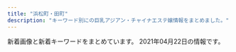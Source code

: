 ```yaml
---
title: "浜松町・田町"
description: "キーワード別にの巨乳アジアン・チャイナエステ嬢情報をまとめました。"
---
```


新着画像と新着キーワードをまとめています。
2021年04月22日の情報です。

<DmmAffiliateIns />
<KeywordTable
  shops={
    [
    {
        "img_links": [
            "https://static.wixstatic.com/media/096f64_9dd53b8d3bbc46b7a5d8f8f9f83f67c0~mv2.jpg",
            "https://static.wixstatic.com/media/ff29a7_47d81575374144dda595a587847070b9~mv2.jpg",
            "https://static.wixstatic.com/media/096f64_f44509cd762744dc939f70f318a6882b~mv2.jpg",
            "https://static.wixstatic.com/media/ff29a7_5a71cab9e560455a86a69dee65e387e6~mv2.jpg",
            "https://static.wixstatic.com/media/096f64_74d971185d704fdc84b70e0c1b3fad87~mv2.png",
            "https://static.wixstatic.com/media/096f64_52d4813cc07e460bb6afbcc198483fb5~mv2.jpg",
            "https://static.wixstatic.com/media/ff29a7_996c77cb89cc4012a35bb0813c645fdf~mv2.jpg",
            "https://static.wixstatic.com/media/096f64_10d0713f8b274a5b8f6b2944f7fee791~mv2.jpg",
            "https://static.wixstatic.com/media/ff29a7_d9f852b350a141b1ae8d7d80ce91ecfa~mv2.jpg",
            "https://static.wixstatic.com/media/096f64_86555ca80ef14b6ebdbbf7aa72a380fc~mv2.jpg",
            "https://static.wixstatic.com/media/ff29a7_d6b424065e3946fc8a31bd093d286366~mv2.jpg"
        ],
        "station": "JR\u65b0\u6a4b\u99c5\u65e5\u6bd4\u8c37\u53e3",
        "name": "\u30df\u30fc\u30c7\u30a3\u30fc",
        "keywords": {},
        "url": "https://www.meedeemassage.com/"
    },
    {
        "img_links": [
            "http://es-leon.link/images/nav_link01_no.png",
            "http://es-leon.link/images/guide2.png",
            "http://es-leon.link/photos/sites/45/2021/03/2021033111033425.jpg",
            "http://es-leon.link/photos/sites/45/2021/04/2021041118451354.jpg",
            "http://es-leon.link/photos/sites/45/2021/03/2021030720294881.jpg",
            "http://es-leon.link/photos/sites/45/2020/10/2020101318402898.jpg",
            "http://es-leon.link/photos/sites/45/2021/04/2021042201032171.jpg",
            "http://es-leon.link/photos/sites/45/2021/02/202102281317503.jpg",
            "http://es-leon.link/photos/sites/45/2020/10/2020100103034891.jpg",
            "http://es-leon.link/photos/sites/45/2020/10/2020101205422328.jpg",
            "http://es-leon.link/photos/sites/45/2021/02/2021022503564613.jpg",
            "http://es-leon.link/photos/sites/45/2020/10/2020101318404076.jpg",
            "http://es-leon.link/photos/sites/45/2021/02/2021022503591368.jpg",
            "http://es-leon.link/images/header.png",
            "http://es-leon.link/images/slider00.jpg",
            "http://es-leon.link/photos/sites/45/2020/11/2020110919573849.jpg",
            "http://es-leon.link/images/slider02.jpg",
            "http://es-leon.link/photos/sites/45/2020/10/2020101318405051.jpg",
            "http://es-leon.link/photos/sites/45/2020/10/2020101318294854.jpg",
            "http://es-leon.link/photos/sites/45/2020/10/2020100103205050.jpg",
            "http://es-leon.link/photos/sites/45/2021/03/2021032103123531.jpg",
            "http://es-leon.link/photos/sites/45/2020/10/2020101205424345.jpg",
            "http://es-leon.link/photos/sites/45/2021/02/2021022813203297.jpg",
            "http://es-leon.link/photos/sites/45/2021/03/2021033111032173.jpg",
            "http://es-leon.link/photos/sites/45/2021/02/2021022813195234.jpg",
            "http://es-leon.link/photos/sites/45/2021/02/2021022503593169.jpg",
            "http://es-leon.link/images/profile.png",
            "http://es-leon.link/photos/sites/45/2021/02/2021021420101999.jpg",
            "http://es-leon.link/images/slider01.jpg",
            "http://es-leon.link/photos/sites/45/2021/02/2021022815431041.jpg",
            "http://es-leon.link/images/nav_link05_no.png",
            "http://es-leon.link/photos/sites/45/2020/10/2020100103240520.jpg",
            "http://es-leon.link/images/card.png",
            "http://es-leon.link/photos/sites/45/2021/02/2021022813153641.jpg",
            "http://es-leon.link/images/nav_link03_no.png",
            "http://es-leon.link/photos/sites/45/2021/03/202103310417001.jpg",
            "http://es-leon.link/images/guide4.jpg",
            "http://es-leon.link/photos/sites/45/2021/02/2021021014235421.jpg",
            "http://es-leon.link/photos/sites/45/2021/02/2021020501110069.jpg",
            "http://es-leon.link/photos/sites/45/2021/02/202102281658118.jpg",
            "http://es-leon.link/photos/sites/45/2020/11/2020110919590942.jpg",
            "http://es-leon.link/images/guide1.png",
            "http://es-leon.link/photos/sites/45/2021/02/2021020501134964.jpg",
            "http://es-leon.link/photos/sites/45/2021/02/2021022813144840.jpg",
            "http://es-leon.link/images/nav_link04_no.png",
            "http://es-leon.link/images/guide7.jpg",
            "http://es-leon.link/photos/sites/45/2020/10/2020101404192576.jpg",
            "http://es-leon.link/photos/sites/45/2021/02/2021020501101626.jpg",
            "http://es-leon.link/photos/sites/45/2020/10/2020100103205186.jpg",
            "http://es-leon.link/photos/sites/45/2020/11/2020110919595348.jpg",
            "http://es-leon.link/photos/sites/45/2021/02/2021022815420713.jpg",
            "http://es-leon.link/images/slider03.jpg",
            "http://es-leon.link/photos/sites/45/2020/10/202010010328436.jpg",
            "http://es-leon.link/photos/sites/45/2021/03/2021033111023925.jpg",
            "http://es-leon.link/photos/sites/45/2021/03/2021031222420647.jpg",
            "http://es-leon.link/photos/sites/45/2021/03/2021030218015216.jpg",
            "http://es-leon.link/photos/sites/45/2020/10/2020102507501385.jpg",
            "http://es-leon.link/photos/sites/45/2020/11/2020110919593136.jpg",
            "http://es-leon.link/photos/sites/45/2021/02/2021021420105484.jpg",
            "http://es-leon.link/photos/sites/45/2021/02/2021022702210178.jpg",
            "http://es-leon.link/images/slider04.jpg",
            "http://es-leon.link/photos/sites/45/2021/03/2021030218011053.jpg",
            "http://es-leon.link/images/guide1.jpg",
            "http://es-leon.link/images/nav_link06_no.png",
            "http://es-leon.link/photos/sites/45/2020/10/2020101318300043.jpg",
            "http://es-leon.link/photos/sites/45/2021/03/2021033111035026.jpg",
            "http://es-leon.link/photos/sites/45/2020/10/2020100103205130.jpg",
            "http://es-leon.link/images/lineline.png",
            "http://es-leon.link/photos/sites/45/2021/03/202103021706276.jpg",
            "http://es-leon.link/images/nav_link02_no.png",
            "http://es-leon.link/photos/sites/45/2021/02/2021021221211099.jpg",
            "http://es-leon.link/images/guide8.jpg",
            "http://es-leon.link/photos/sites/45/2021/04/2021041118453432.jpg",
            "http://es-leon.link/images/pagetop.jpg",
            "http://es-leon.link/images/img_info.jpg",
            "http://es-leon.link/photos/sites/45/2021/02/2021020501094315.jpg",
            "http://es-leon.link/images/guide2.jpg",
            "http://es-leon.link/photos/sites/45/2020/10/2020101205420372.jpg",
            "http://es-leon.link/images/guide6.jpg",
            "http://es-leon.link/photos/sites/45/2021/02/2021020501152788.jpg",
            "http://es-leon.link/photos/sites/45/2020/11/2020110919583922.jpg",
            "http://es-leon.link/photos/sites/45/2020/10/2020100103240526.jpg",
            "http://es-leon.link/photos/sites/45/2021/03/2021030217055949.jpg",
            "http://es-leon.link/photos/sites/45/2020/10/2020102507503499.jpg",
            "http://es-leon.link/photos/sites/45/2021/02/2021022813193791.jpg",
            "http://es-leon.link/photos/sites/45/2020/10/2020102507495672.jpg",
            "http://es-leon.link/images/guide5.jpg",
            "http://es-leon.link/photos/sites/45/2021/03/2021030218013059.jpg",
            "http://es-leon.link/photos/sites/45/2021/02/2021021420094924.jpg",
            "http://es-leon.link/photos/sites/45/2021/04/2021041118464285.jpg",
            "http://es-leon.link/images/guide3.jpg",
            "http://es-leon.link/photos/sites/45/2020/10/2020100103284496.jpg",
            "http://es-leon.link/photos/sites/45/2021/03/2021031222423325.jpg",
            "http://es-leon.link/photos/sites/45/2020/10/2020102507510838.jpg",
            "http://es-leon.link/images/qr.png",
            "http://es-leon.link/photos/sites/45/2020/10/2020102507504664.jpg",
            "http://es-leon.link/images/nav_link07_no.png"
        ],
        "url": "http://es-leon.link/",
        "station": "JR\u65b0\u6a4b\u99c5\u70cf\u68ee\u53e3",
        "name": "LEON",
        "keywords": {
            "85": 10,
            "\u80f8": 1,
            "84": 7,
            "90": 9,
            "88": 4,
            "86": 12
        }
    },
    {
        "url": "https://hamamatsucho-esthe.work/",
        "keywords": {
            "D": 7,
            "F": 7,
            "E": 7,
            "C": 14
        },
        "name": "Artemis",
        "img_links": [
            "https://hamamatsucho-esthe.work/staff/maki-s1.jpg",
            "https://hamamatsucho-esthe.work/2021/03/26/riri-s1.jpg",
            "https://hamamatsucho-esthe.work/2019/05/25/koko-s1.jpg",
            "https://hamamatsucho-esthe.work/room/1-s.jpg",
            "https://hamamatsucho-esthe.work/images/flower.png",
            "https://hamamatsucho-esthe.work/2018/12/26/sayaka-s1.jpg",
            "https://hamamatsucho-esthe.work/staff/riko-s1.jpg",
            "https://hamamatsucho-esthe.work/staff/yuki-s1.jpg",
            "https://hamamatsucho-esthe.work/room/esthe1.jpg",
            "https://hamamatsucho-esthe.work/button/staff.png",
            "https://hamamatsucho-esthe.work/menu/blog.png",
            "https://hamamatsucho-esthe.work/2020/11/06/momo-s1.jpg",
            "https://hamamatsucho-esthe.work/menu/gallery.png",
            "https://hamamatsucho-esthe.work/icon/line.png",
            "https://hamamatsucho-esthe.work/menu/info.png",
            "https://hamamatsucho-esthe.work/staff/nana-s1.jpg",
            "https://hamamatsucho-esthe.work/icon/google_plus.png",
            "https://hamamatsucho-esthe.work/icon/facebook.png",
            "https://hamamatsucho-esthe.work/staff/sora-s1.jpg",
            "https://hamamatsucho-esthe.work/button/home.png",
            "https://hamamatsucho-esthe.work/icon/twitter.png",
            "https://hamamatsucho-esthe.work/room/3-l.jpg",
            "https://hamamatsucho-esthe.work/staff/maki-l1.jpg",
            "https://hamamatsucho-esthe.work/room/4-s.jpg",
            "https://hamamatsucho-esthe.work/images/qrcode.png",
            "https://hamamatsucho-esthe.work/staff/sora-l1.jpg",
            "https://hamamatsucho-esthe.work/staff/yuki-l1.jpg",
            "https://hamamatsucho-esthe.work/staff/nana-l1.jpg",
            "https://hamamatsucho-esthe.work/images/footer-r.png",
            "https://hamamatsucho-esthe.work/room/4-l.jpg",
            "https://hamamatsucho-esthe.work/room/2-s.jpg",
            "https://hamamatsucho-esthe.work/room/3-s.jpg",
            "https://hamamatsucho-esthe.work/menu/home.png",
            "https://hamamatsucho-esthe.work/staff/riri-l1.jpg",
            "https://hamamatsucho-esthe.work/staff/riri-s1.jpg",
            "https://hamamatsucho-esthe.work/2018/11/09/kana-s1.jpg",
            "https://hamamatsucho-esthe.work/menu/friend.png",
            "https://hamamatsucho-esthe.work/2021/04/22/nana-s1.jpg",
            "https://hamamatsucho-esthe.work/button/blog.png",
            "https://hamamatsucho-esthe.work/images/clear.png",
            "https://hamamatsucho-esthe.work/room/esthe2.jpg",
            "https://hamamatsucho-esthe.work/room/2-l.jpg",
            "https://hamamatsucho-esthe.work/2019/05/25/riko-s1.jpg",
            "https://hamamatsucho-esthe.work/images/footer-l.png",
            "https://hamamatsucho-esthe.work/2019/01/14/emi-s1.jpg",
            "https://hamamatsucho-esthe.work/room/1-l.jpg",
            "https://hamamatsucho-esthe.work/2020/07/30/maki-s1.jpg",
            "https://hamamatsucho-esthe.work/2019/11/05/nanami-s1.jpg",
            "https://hamamatsucho-esthe.work/room/esthe3.jpg",
            "https://hamamatsucho-esthe.work/kana01.png",
            "https://hamamatsucho-esthe.work/2020/01/05/yuki-s1.jpg",
            "https://hamamatsucho-esthe.work/images/main-sp.jpg",
            "https://hamamatsucho-esthe.work/2019/06/14/riri-s1.jpg",
            "https://hamamatsucho-esthe.work/images/main1.jpg"
        ],
        "station": "JR\u6d5c\u677e\u753a\u99c5\u5317\u53e3"
    },
    {
        "keywords": {},
        "url": "http://yukizhouse00.web.fc2.com/",
        "station": "JR\u6d5c\u677e\u753a\u99c5\u5357\u53e3",
        "img_links": [
            "http://yukizhouse00.web.fc2.com/images/portfolio/work-4.jpg",
            "http://yukizhouse00.web.fc2.com/images/slider/slid2.jpg",
            "http://yukizhouse00.web.fc2.com/images/portfolio/work-2.jpg",
            "http://yukizhouse00.web.fc2.com/images/portfolio/work-3.jpg",
            "http://yukizhouse00.web.fc2.com/images/slider/slid1.jpg",
            "http://yukizhouse00.web.fc2.com/images/portfolio/work-1.jpg",
            "http://yukizhouse00.web.fc2.com/images/portfolio/work-6.jpg",
            "http://yukizhouse00.web.fc2.com/images/portfolio/work-5.jpg"
        ],
        "name": "Yuki\u2019s House"
    },
    {
        "station": "JR\u6d5c\u677e\u753a\u99c5\u5357\u53e3",
        "name": "Pandora*\u30d1\u30f3\u30c9\u30e9",
        "keywords": {},
        "url": "http://www.es-tokyo.link",
        "img_links": [
            "http://www.es-tokyo.link/img/erin2.jpg",
            "http://www.es-tokyo.link/img/emili1.jpg",
            "http://www.es-tokyo.link/images/32.jpg",
            "http://www.es-tokyo.link/images/27.jpg",
            "http://www.es-tokyo.link/images/b1.jpg",
            "http://www.es-tokyo.link/images/newface.jpg",
            "http://www.es-tokyo.link/images/news.jpg",
            "http://www.es-tokyo.link/images/22.jpg",
            "http://www.es-tokyo.link/images/b2.jpg",
            "http://www.es-tokyo.link/images/19.jpg",
            "http://www.es-tokyo.link/images/mobile.jpg",
            "http://www.es-tokyo.link/images/b3.jpg",
            "http://www.es-tokyo.link/images/23.jpg",
            "http://www.es-tokyo.link/img/minami1.jpg",
            "http://www.es-tokyo.link/images/sys1.jpg",
            "http://www.es-tokyo.link/img/mayu1.jpg",
            "http://www.es-tokyo.link/images/28.jpg",
            "http://www.es-tokyo.link/img/momoko1.jpg",
            "http://www.es-tokyo.link/img/izumi1.jpg",
            "http://www.es-tokyo.link/images/staff_t.jpg",
            "http://www.es-tokyo.link/images/interior_t.jpg",
            "http://www.es-tokyo.link/images/head.jpg",
            "http://www.es-tokyo.link/img/miwa1.jpg",
            "http://www.es-tokyo.link/img/erin1.jpg",
            "http://www.es-tokyo.link/images/9.jpg",
            "http://www.es-tokyo.link/images/sys2.jpg",
            "http://www.es-tokyo.link/images/s1.png",
            "http://www.es-tokyo.link/img/suzu1.jpg",
            "http://www.es-tokyo.link/images/tel.jpg",
            "http://www.es-tokyo.link/img/ami1.jpg",
            "http://www.es-tokyo.link/img/yui1.jpg",
            "http://www.es-tokyo.link/images/30.jpg",
            "http://www.es-tokyo.link/img/minami2.jpg",
            "http://www.es-tokyo.link/images/3.jpg",
            "http://www.es-tokyo.link/img/rin1.jpg",
            "http://www.es-tokyo.link/images/25.jpg",
            "http://www.es-tokyo.link/images/31.jpg",
            "http://www.es-tokyo.link/images/5.jpg",
            "http://www.es-tokyo.link/images/24.jpg",
            "http://www.es-tokyo.link/images/20.jpg",
            "http://www.es-tokyo.link/images/int1.jpg",
            "http://www.es-tokyo.link/img/kaori1.jpg",
            "http://www.es-tokyo.link/img/naomi1.jpg",
            "http://www.es-tokyo.link/images/int2.jpg",
            "http://www.es-tokyo.link/img/izumi2.jpg",
            "http://www.es-tokyo.link/img/hikari1.jpg"
        ]
    },
    {
        "img_links": [
            "http://www.k-harunoie.info/imge/p-5.jpg",
            "http://www.k-harunoie.info/imge/service3.jpg",
            "http://www.k-harunoie.info/imge/service1.jpg",
            "http://www.k-harunoie.info/imge/p-2.jpg",
            "http://www.k-harunoie.info/imge/p-4.jpg",
            "http://www.k-harunoie.info/imge/service2.jpg",
            "http://www.k-harunoie.info/imge/ta.png",
            "http://www.k-harunoie.info/imge/sys.png",
            "http://www.k-harunoie.info/imge/int2.png",
            "http://www.k-harunoie.info/imge/interior_t.jpg",
            "http://www.k-harunoie.info/imge/botton.jpg",
            "http://www.k-harunoie.info/imge/s1.png",
            "http://www.k-harunoie.info/imge/p-1.jpg",
            "http://www.k-harunoie.info/imge/tel.png",
            "http://www.k-harunoie.info/imge/s0.png",
            "http://www.k-harunoie.info/imge/staff_t.jpg"
        ],
        "keywords": {},
        "name": "\u6625\u306e\u5bb6",
        "station": "JR\u7530\u753a\u99c5\u6771\u53e3",
        "url": "http://www.k-harunoie.info/"
    },
    {
        "img_links": [
            "http://romantic-est.info/img/cg03.jpg",
            "http://romantic-est.info/img/cg07.jpg",
            "http://romantic-est.info/img/cg031.jpg",
            "http://romantic-est.info/img/topimg.jpg",
            "http://romantic-est.info/img/line1.jpg",
            "http://romantic-est.info/img/cg071.jpg",
            "http://romantic-est.info/img/cg091.jpg",
            "http://romantic-est.info/img/cg09.jpg",
            "http://romantic-est.info/img/cg11.jpg",
            "http://romantic-est.info/img/r3.jpg",
            "http://romantic-est.info/img/r2.jpg",
            "https://s-este.jp/img/common/freebanner/200_40.png",
            "http://romantic-est.info/img/r4.jpg",
            "http://romantic-est.info/img/r1.jpg",
            "http://romantic-est.info/link/menlog.jpg",
            "http://romantic-est.info/img/line.jpg",
            "http://romantic-est.info/img/cg061.jpg",
            "https://www.est-tatsujin.jp/theme/esthe_no_tatsujin_front/banner/estbnr_s2_200x40.jpg",
            "http://romantic-est.info/img/cg06.jpg",
            "http://romantic-est.info/img/r5.jpg",
            "http://romantic-est.info/img/topimg1.jpg",
            "http://romantic-est.info/img/cg111.jpg",
            "http://romantic-est.info/img/kan.jpg"
        ],
        "station": "\u5185\u5e78\u753a\u99c5A3",
        "keywords": {},
        "name": "\u30ab\u30b5\u30d6\u30e9\u30f3\u30ab",
        "url": "http://romantic-est.info/"
    },
    {
        "station": "JR\u7530\u753a\u99c5\u897f\u53e3",
        "url": "http://shiawase.mssg.jp/",
        "name": "\u3057\u3042\u308f\u305b\uff5eSHIAWASE\uff5e",
        "img_links": [
            "http://shiawase.mssg.jp/images/gallery/gallery_403.jpg",
            "http://shiawase.mssg.jp/images/gallery/gallery_404.jpg",
            "http://shiawase.mssg.jp/images/top/top_04.jpg",
            "http://shiawase.mssg.jp/images/home/index_qup.jpg",
            "http://shiawase.mssg.jp/images/staff/sta_0z12.jpg",
            "http://shiawase.mssg.jp/images/staff_image/staff_d07b.jpg",
            "http://shiawase.mssg.jp/images/staff_image/staff_d06.jpg",
            "http://shiawase.mssg.jp/images/staff_image/staff_d08b.jpg",
            "http://shiawase.mssg.jp/images/gallery/gallery_401.jpg",
            "http://shiawase.mssg.jp/images/gallery/gallery_402.jpg",
            "http://shiawase.mssg.jp/images/staff_one/staff_one_08.png",
            "http://shiawase.mssg.jp/images/staff/sta_023.jpg",
            "http://shiawase.mssg.jp/images/staff_one/staff_one_05.jpg",
            "http://shiawase.mssg.jp/images/staff_one/staff_one_07.png",
            "http://shiawase.mssg.jp/images/staff_image/staff_d09b.jpg",
            "http://shiawase.mssg.jp/images/top/top_03.jpg",
            "http://shiawase.mssg.jp/images/home/index_page_top.jpg",
            "http://shiawase.mssg.jp/images/staff_one/staff_one_01.jpg",
            "http://shiawase.mssg.jp/images/staff_image/staff_d05a.jpg",
            "http://shiawase.mssg.jp/images/staff/sta_03.jpg",
            "http://shiawase.mssg.jp/images/system/syatem_301.jpg",
            "http://shiawase.mssg.jp/images/staff/sta_0z4.jpg",
            "http://shiawase.mssg.jp/images/staff/sta_01.jpg",
            "http://shiawase.mssg.jp/images/staff_image/staff_d07a.jpg",
            "http://shiawase.mssg.jp/images/staff_image/staff_d02b.jpg",
            "http://shiawase.mssg.jp/images/staff/sta_021.jpg",
            "http://shiawase.mssg.jp/images/system/syatem_303.jpg",
            "http://shiawase.mssg.jp/images/top/top_02.jpg",
            "http://shiawase.mssg.jp/images/staff_image/staff_d04.jpg",
            "http://shiawase.mssg.jp/images/staff_image/staff_d04c.jpg",
            "http://shiawase.mssg.jp/images/gallery/gallery_104.jpg",
            "http://shiawase.mssg.jp/images/staff_one/staff_one_02.jpg",
            "http://shiawase.mssg.jp/images/staff_image/staff_d01a.jpg",
            "http://shiawase.mssg.jp/images/staff_image/staff_d01b.jpg",
            "http://shiawase.mssg.jp/images/staff_image/staff_d04b.jpg",
            "http://shiawase.mssg.jp/images/home/top_qp.jpg",
            "http://shiawase.mssg.jp/images/staff_one/staff_one_03.jpg",
            "http://shiawase.mssg.jp/images/staff/sta_06.jpg",
            "http://shiawase.mssg.jp/images/gallery/gallery_102.jpg",
            "http://shiawase.mssg.jp/images/staff_image/staff_d02.jpg",
            "http://shiawase.mssg.jp/images/gallery/gallery_top.jpg",
            "http://shiawase.mssg.jp/images/staff_one/staff_one_04.jpg",
            "http://shiawase.mssg.jp/images/top/top_06.jpg",
            "http://shiawase.mssg.jp/images/system/syatem_302.jpg",
            "http://shiawase.mssg.jp/images/staff_image/staff_d08a.jpg",
            "http://shiawase.mssg.jp/images/staff_image/staff_d05b.jpg",
            "http://shiawase.mssg.jp/images/staff/sta_0z8.jpg",
            "http://shiawase.mssg.jp/images/home/QR.png",
            "http://shiawase.mssg.jp/images/staff/sta_0z2.jpg",
            "http://shiawase.mssg.jp/images/gallery/gallery_103.jpg",
            "http://shiawase.mssg.jp/images/gallery/gallery_01.jpg",
            "http://shiawase.mssg.jp/images/home/index_tel.jpg",
            "http://shiawase.mssg.jp/images/top/top_01.jpg",
            "http://shiawase.mssg.jp/images/top/top_08.png",
            "http://shiawase.mssg.jp/images/staff/staff_top.jpg",
            "http://shiawase.mssg.jp/images/staff_one/staff_one_top.jpg",
            "http://shiawase.mssg.jp/images/gallery/gallery_101.jpg",
            "http://shiawase.mssg.jp/images/home/index_03.jpg",
            "http://shiawase.mssg.jp/images/staff_image/staff_d03b.jpg",
            "http://shiawase.mssg.jp/images/staff_image/staff_d03a.jpg",
            "http://shiawase.mssg.jp/images/staff/sta_010.jpg",
            "http://shiawase.mssg.jp/images/top/top_05.jpg",
            "http://shiawase.mssg.jp/images/staff/sta_08.jpg",
            "http://shiawase.mssg.jp/images/staff_image/staff_d09a.jpg",
            "http://shiawase.mssg.jp/images/staff/sta_0z9.jpg",
            "http://shiawase.mssg.jp/images/staff/sta_04.jpg",
            "http://shiawase.mssg.jp/images/home/index_04.jpg"
        ],
        "keywords": {}
    },
    {
        "keywords": {
            "86": 6,
            "D": 4,
            "85": 4,
            "C": 4
        },
        "station": "JR\u6d5c\u677e\u753a\u99c5\u5317\u53e3",
        "img_links": [
            "http://es-best.info/staffPhoto/b20191003002337.jpg",
            "http://es-best.info/images/access/03.jpg",
            "http://es-best.info/images/slider1/01.jpg",
            "http://es-best.info/images/access/06.jpg",
            "http://es-best.info/images/access/02.jpg",
            "http://es-best.info/staffPhoto/b20190304234324.jpg",
            "http://es-best.info/staffPhoto/b20190304234528.jpg",
            "http://es-best.info/staffPhoto/s20191003002337.jpg",
            "http://es-best.info/staffPhoto/s20190304234528.jpg",
            "http://es-best.info/uploadfiles/images/campaignEsBestInfo.jpg",
            "http://es-best.info/js/sliderLine/slide_next.png",
            "http://es-best.info/staffPhoto/b20190220185555.jpg",
            "http://es-best.info/staffPhoto/s20190304234324.jpg",
            "http://es-best.info/images/slider1/02.jpg",
            "http://es-best.info/staffPhoto/b20190304234059.jpg",
            "http://es-best.info/images/slider1/04.jpg",
            "http://es-best.info/staffPhoto/s20190220185555.jpg",
            "http://es-best.info/staffPhoto/b20190413161507.jpg",
            "http://es-best.info/js/sliderLine/slide_prev.png",
            "http://es-best.info/images/access/01.jpg",
            "http://es-best.info/images/store/052.jpg",
            "http://es-best.info/images/access/04.jpg",
            "http://es-best.info/staffPhoto/s20190413161507.jpg",
            "http://es-best.info/images/access/05.jpg",
            "http://es-best.info/staffPhoto/s20190304234059.jpg",
            "http://es-best.info/images/returnBtn.png"
        ],
        "url": "http://es-best.info/",
        "name": "\u30d9\u30b9\u30c8"
    },
    {
        "name": "\u7e01",
        "keywords": {
            "C": 15
        },
        "url": "http://tamachi-en.link/",
        "station": "JR\u7530\u753a\u99c5\u6771\u53e3",
        "img_links": [
            "http://tamachi-en.link/images/zi_link.png",
            "http://tamachi-en.link/images/g8.jpg",
            "http://tamachi-en.link/images/new1.jpg",
            "http://tamachi-en.link/images/g5.jpg",
            "http://tamachi-en.link/images/g2.jpg",
            "http://tamachi-en.link/images/g4.jpg",
            "http://tamachi-en.link/images/g0.jpg",
            "http://tamachi-en.link/images/g1.jpg",
            "http://tamachi-en.link/images/g6.jpg",
            "http://tamachi-en.link/images/mobile.png",
            "http://tamachi-en.link/images/g3.jpg",
            "http://tamachi-en.link/images/top.jpg",
            "http://tamachi-en.link/images/zi_staff.png"
        ]
    },
    {
        "keywords": {
            "87": 6,
            "85": 4,
            "88": 10,
            "84": 4,
            "E": 6
        },
        "station": "JR\u7530\u753a\u99c5\u4e09\u7530\u53e3",
        "name": "Tami",
        "img_links": [
            "http://body-heal.net/images/access/03.jpg",
            "http://body-heal.net/images/access/05.jpg",
            "http://body-heal.net/images/show.jpg",
            "http://body-heal.net/staffPhoto/b20190117105438.jpg",
            "http://body-heal.net/staffPhoto/b20190608222039.jpg",
            "http://body-heal.net/staffPhoto/b20190608220420.jpg",
            "http://body-heal.net/images/access/02.jpg",
            "http://body-heal.net/staffPhoto/b20190120201033.jpg",
            "http://body-heal.net/uploadfiles/images/campaignBodyHealNet.jpg",
            "http://body-heal.net/staffPhoto/b20180926231950.jpg",
            "http://body-heal.net/images/store/01.jpg",
            "http://body-heal.net/images/access/01.jpg",
            "http://body-heal.net/images/store/04.jpg",
            "http://body-heal.net/js/sliderLine/slide_prev.png",
            "http://body-heal.net/images/access/04.jpg",
            "http://body-heal.net/staffPhoto/b20180721035111.jpg",
            "http://body-heal.net/js/sliderLine/slide_next.png",
            "http://body-heal.net/images/store/06.jpg",
            "http://body-heal.net/images/store/05.jpg",
            "http://body-heal.net/staffPhoto/b20190218130854.jpg"
        ],
        "url": "http://body-heal.net/"
    },
    {
        "station": "JR\u65b0\u6a4b\u99c5\u65e5\u6bd4\u8c37\u53e3",
        "name": "\u5e78\u305b\u306e\u6642\u9593",
        "url": "http://www.shiawasenojikan.esjp.info/",
        "keywords": {
            "86": 1,
            "88": 1,
            "87": 3,
            "D": 5
        },
        "img_links": [
            "http://www.shiawasenojikan.esjp.info/files/015.jpg",
            "http://www.shiawasenojikan.esjp.info/images/interior_t.jpg",
            "http://www.shiawasenojikan.esjp.info/images/sys3.jpg",
            "http://www.shiawasenojikan.esjp.info/images/tel.jpg",
            "http://www.shiawasenojikan.esjp.info/files/010-02.jpg",
            "http://www.shiawasenojikan.esjp.info/images/mobile.jpg",
            "http://www.shiawasenojikan.esjp.info/files/009-02.jpg",
            "http://www.shiawasenojikan.esjp.info/images/head.jpg",
            "http://www.shiawasenojikan.esjp.info/files/001-02.jpg",
            "http://www.shiawasenojikan.esjp.info/images/link_t.jpg",
            "http://www.shiawasenojikan.esjp.info/files/003-03.jpg",
            "http://www.shiawasenojikan.esjp.info/files/015-02.jpg",
            "http://www.shiawasenojikan.esjp.info/files/009-03.jpg",
            "http://www.shiawasenojikan.esjp.info/files/001-03.jpg",
            "http://www.shiawasenojikan.esjp.info/files/010.jpg",
            "http://www.shiawasenojikan.esjp.info/files/003.jpg",
            "http://www.shiawasenojikan.esjp.info/files/003-02.jpg",
            "http://www.shiawasenojikan.esjp.info/images/news.jpg",
            "http://www.shiawasenojikan.esjp.info/files/015-03.jpg",
            "http://www.shiawasenojikan.esjp.info/files/010-03.jpg",
            "http://www.shiawasenojikan.esjp.info/files/009.jpg",
            "http://www.shiawasenojikan.esjp.info/files/001.jpg",
            "http://www.shiawasenojikan.esjp.info/images/staff_t.jpg",
            "http://www.shiawasenojikan.esjp.info/images/int2.jpg"
        ]
    },
    {
        "station": "JR\u6d5c\u677e\u753a\u99c5\u5357\u53e3",
        "img_links": [
            "https://minazuki-tokyo.com/wp-content/uploads/2021/02/top2.png",
            "https://minazuki-tokyo.com/wp-content/uploads/2021/02/t01.png",
            "https://minazuki-tokyo.com/wp-content/uploads/2021/02/t07.png",
            "https://minazuki-tokyo.com/wp-content/uploads/2021/02/ayu.png",
            "https://minazuki-tokyo.com/wp-content/uploads/2020/11/photo05.png",
            "https://minazuki-tokyo.com/wp-content/uploads/2020/11/photo04.png",
            "https://minazuki-tokyo.com/wp-content/uploads/2021/02/yumi.png",
            "https://minazuki-tokyo.com/wp-content/uploads/2020/11/photo02.png",
            "https://minazuki-tokyo.com/wp-content/uploads/2021/02/t03.png",
            "https://minazuki-tokyo.com/wp-content/uploads/2021/02/t05.png",
            "https://minazuki-tokyo.com/wp-content/uploads/2021/02/koyuri-1.jpg",
            "https://minazuki-tokyo.com/wp-content/uploads/2021/02/top1.png",
            "https://minazuki-tokyo.com/wp-content/uploads/2021/02/sm01.png",
            "https://minazuki-tokyo.com/wp-content/uploads/2021/02/price.png",
            "https://minazuki-tokyo.com/wp-content/uploads/2021/02/haru.png",
            "https://minazuki-tokyo.com/wp-content/uploads/2021/02/yumi.jpg",
            "https://minazuki-tokyo.com/wp-content/uploads/2021/02/yuyu.png",
            "https://minazuki-tokyo.com/wp-content/uploads/2020/11/photo03.png",
            "https://minazuki-tokyo.com/wp-content/uploads/2021/02/ayu.jpg",
            "https://minazuki-tokyo.com/wp-content/uploads/2021/02/sm03.png",
            "https://minazuki-tokyo.com/wp-content/uploads/2021/02/sm04.png",
            "https://minazuki-tokyo.com/wp-content/uploads/2021/02/yuyu2.jpg",
            "https://minazuki-tokyo.com/wp-content/uploads/2021/02/sm02.png",
            "https://minazuki-tokyo.com/wp-content/uploads/2020/11/photo01.png",
            "https://minazuki-tokyo.com/wp-content/uploads/2021/02/t08.png",
            "https://minazuki-tokyo.com/wp-content/uploads/2021/02/koyuri.png",
            "https://minazuki-tokyo.com/wp-content/uploads/2021/03/top10.png",
            "https://minazuki-tokyo.com/wp-content/uploads/2021/02/t06.png",
            "https://minazuki-tokyo.com/wp-content/uploads/2021/02/cam.png",
            "https://minazuki-tokyo.com/wp-content/uploads/2021/02/haru.jpg",
            "https://minazuki-tokyo.com/wp-content/uploads/2021/02/t02.png",
            "https://minazuki-tokyo.com/wp-content/uploads/2021/02/2-09.png",
            "https://minazuki-tokyo.com/wp-content/uploads/2021/02/t04.png"
        ],
        "url": "https://minazuki-tokyo.com/",
        "name": "\u6c34\u7121\u6708\uff5e\u307f\u306a\u3065\u304d\uff5e",
        "keywords": {
            "85": 4,
            "90": 4,
            "86": 4,
            "83": 4,
            "87": 4
        }
    },
    {
        "img_links": [
            "https://hamamatsucho-mensesthe.net/room/room-l4.jpg",
            "https://hamamatsucho-mensesthe.net/room/room-l6.jpg",
            "https://hamamatsucho-mensesthe.net/room/room-l1.jpg",
            "https://hamamatsucho-mensesthe.net/staff/top/mitsuki-s1.jpg",
            "https://hamamatsucho-mensesthe.net/wp/wp-content/uploads/2020/09/rin.jpg",
            "https://hamamatsucho-mensesthe.net/wp/icon/line.png",
            "https://hamamatsucho-mensesthe.net/wp/wp-content/uploads/2020/01/mitsuki.jpg",
            "https://hamamatsucho-mensesthe.net/icon/google_plus.png",
            "https://hamamatsucho-mensesthe.net/wp/wp-content/uploads/2019/07/0677E994-1DBF-4E0E-AB70-7CA5C034B140-150x150.jpeg",
            "https://hamamatsucho-mensesthe.net/staff/top/miyu-s1.jpg",
            "https://hamamatsucho-mensesthe.net/wp/images/clear.png",
            "https://hamamatsucho-mensesthe.net/staff/top/aki-s1.jpg",
            "https://hamamatsucho-mensesthe.net/wp/wp-content/uploads/2019/07/587590BB-96D0-4887-BE26-3B1413FF7283-150x150.jpeg",
            "https://hamamatsucho-mensesthe.net/icon/twitter.png",
            "https://hamamatsucho-mensesthe.net/wp/images/mensesthe.jpg",
            "https://hamamatsucho-mensesthe.net/images/footer-r.png",
            "https://hamamatsucho-mensesthe.net/images/clear.png",
            "https://hamamatsucho-mensesthe.net/wp/wp-content/uploads/2019/05/rin-150x150.jpg",
            "https://hamamatsucho-mensesthe.net/images/flower.png",
            "https://hamamatsucho-mensesthe.net/wp/wp-content/uploads/2020/08/ayaka.jpg",
            "https://hamamatsucho-mensesthe.net/wp/icon/google_plus.png",
            "https://hamamatsucho-mensesthe.net/wp/images/top2.jpg",
            "https://hamamatsucho-mensesthe.net/room/room-l3.jpg",
            "https://hamamatsucho-mensesthe.net/wp/images/top3.jpg",
            "https://hamamatsucho-mensesthe.net/link/mens-esthe.png",
            "https://hamamatsucho-mensesthe.net/wp/wp-content/uploads/2020/01/emi-l1.jpg",
            "https://hamamatsucho-mensesthe.net/images/footer-l.png",
            "https://hamamatsucho-mensesthe.net/wp/wp-content/uploads/2019/10/eri-150x150.jpg",
            "https://hamamatsucho-mensesthe.net/staff/top/ayaka-s1.jpg",
            "https://hamamatsucho-mensesthe.net/icon/facebook.png",
            "https://hamamatsucho-mensesthe.net/wp/icon/twitter.png",
            "https://hamamatsucho-mensesthe.net/wp/wp-content/uploads/2020/10/aki-150x150.jpg",
            "https://hamamatsucho-mensesthe.net/wp/wp-content/uploads/2020/11/urara.jpg",
            "https://hamamatsucho-mensesthe.net/wp/wp-content/uploads/2020/01/nao.jpg",
            "https://hamamatsucho-mensesthe.net/wp/images/top1.jpg",
            "https://hamamatsucho-mensesthe.net/icon/line.png",
            "https://hamamatsucho-mensesthe.net/wp/wp-content/uploads/2020/02/1714CAA8-3D57-4009-AB72-F5A8E6B60310.jpeg",
            "https://hamamatsucho-mensesthe.net/wp/wp-content/uploads/2020/02/stand-by.jpg",
            "https://hamamatsucho-mensesthe.net/staff/top/emi-s1.jpg",
            "https://hamamatsucho-mensesthe.net/room/room-l2.jpg",
            "https://hamamatsucho-mensesthe.net/wp/wp-content/uploads/2020/01/misaki-l2.jpg",
            "https://hamamatsucho-mensesthe.net/staff/top/rin-s1.jpg",
            "https://hamamatsucho-mensesthe.net/staff/top/yuna-s1.jpg",
            "https://hamamatsucho-mensesthe.net/wp/icon/facebook.png",
            "https://hamamatsucho-mensesthe.net/staff/top/nao-s1.jpg",
            "https://hamamatsucho-mensesthe.net/room/room-l5.jpg",
            "https://hamamatsucho-mensesthe.net/wp/wp-content/uploads/2021/01/yuna.jpg"
        ],
        "station": "JR\u6d5c\u677e\u753a\u99c5\u5317\u53e3",
        "url": "https://hamamatsucho-mensesthe.net/",
        "keywords": {
            "E": 9,
            "C": 13,
            "D": 29
        },
        "name": "SERA"
    },
    {
        "station": "JR\u65b0\u6a4b\u99c5\u70cf\u68ee\u53e3",
        "keywords": {},
        "name": "\u672a\u6765",
        "img_links": [
            "http://kokoro-spa.info/img/ttl_info.png",
            "http://kokoro-spa.info/img/shop/kanban.jpg",
            "http://kokoro-spa.info/img/pickup.jpg",
            "http://kokoro-spa.info/img/qrcode.png",
            "http://kokoro-spa.info/img/shop/no-pic.jpg",
            "http://kokoro-spa.info/img/slider/2.jpg",
            "http://kokoro-spa.info/img/ttl_news.png"
        ],
        "url": "http://kokoro-spa.info/"
    },
    {
        "keywords": {},
        "img_links": [
            "http://romantic-est.com/images/con03.jpg",
            "http://romantic-est.com/images/mainvisual_01_s.jpg",
            "http://romantic-est.com/images/trigger.jpg",
            "http://romantic-est.com/images/cg04.jpg",
            "http://romantic-est.com/images/cg041.jpg",
            "http://romantic-est.com/images/req_03.jpg",
            "http://romantic-est.com/images/con02.jpg",
            "http://romantic-est.com/images/mainvisual_01.jpg",
            "http://romantic-est.com/images/cg021.jpg",
            "http://romantic-est.com/images/cg06.jpg",
            "http://romantic-est.com/images/mainvisual_02_s.jpg",
            "http://romantic-est.com/images/sys02.jpg",
            "http://romantic-est.com/images/sys01.jpg",
            "http://romantic-est.com/images/sys03.jpg",
            "http://romantic-est.com/images/head_interior.jpg",
            "http://romantic-est.com/images/cg032.jpg",
            "http://romantic-est.com/images/cg01.jpg",
            "http://romantic-est.com/images/sw_home.png",
            "http://romantic-est.com/images/cg02.jpg",
            "http://romantic-est.com/images/icon_new.png",
            "http://romantic-est.com/images/cg011.jpg",
            "http://romantic-est.com/images/cg031.jpg",
            "http://romantic-est.com/images/cg03.jpg",
            "http://romantic-est.com/images/mainvisual_02.jpg",
            "http://romantic-est.com/images/con01.jpg",
            "http://romantic-est.com/images/head_therapist.jpg",
            "http://romantic-est.com/images/cg05.jpg",
            "http://romantic-est.com/images/sw_tel.png"
        ],
        "url": "http://romantic-est.com/",
        "name": "\u30a2\u30ea\u30b9 Aroma \u65b0\u6a4b\u5e97",
        "station": "JR\u65b0\u6a4b\u99c5\u70cf\u68ee\u53e3"
    },
    {
        "keywords": {},
        "station": "JR\u7530\u753a\u99c5\u897f\u53e3",
        "name": "\u68ee\u306e\u9999",
        "url": "https://www.morinokaori-massage.com/",
        "img_links": [
            "https://static.wixstatic.com/media/c0eb72_349ce6f6faed4c09b9ec1e412ba7a370~mv2.jpg",
            "https://static.wixstatic.com/media/c0eb72_9f57c6ba804e4a55805040f7832a3bb9~mv2.png",
            "https://static.wixstatic.com/media/c0eb72_43f5a28bd3004602b64ed4bc3095af0e~mv2.png",
            "https://static.wixstatic.com/media/c0eb72_026f8703429f4d1a93067d6664ba9e24~mv2.png",
            "https://static.wixstatic.com/media/c0eb72_068fd8e3a6034963bb1dcf1002759294~mv2.png"
        ]
    },
    {
        "url": "https://hamamatsucho-mensesthe.com/",
        "keywords": {
            "E": 2,
            "C": 2,
            "F": 1,
            "D": 4
        },
        "name": "Oriental Spa",
        "img_links": [
            "https://hamamatsucho-mensesthe.com/icon/google_plus.png",
            "https://hamamatsucho-mensesthe.com/staff2/wp-content/uploads/2021/04/nana72.png",
            "https://hamamatsucho-mensesthe.com/miyuki01.png",
            "https://hamamatsucho-mensesthe.com/menu/sche.png",
            "https://hamamatsucho-mensesthe.com/icon/line.png",
            "https://hamamatsucho-mensesthe.com/staff2/wp-content/uploads/2021/03/lili03.png",
            "https://hamamatsucho-mensesthe.com/staff2/wp-content/uploads/2019/12/yuki22-1.png",
            "https://hamamatsucho-mensesthe.com/room/1.jpg",
            "https://hamamatsucho-mensesthe.com/staff/arisa-l1.jpg",
            "https://hamamatsucho-mensesthe.com/staff/nana-l1.jpg",
            "https://hamamatsucho-mensesthe.com/icon/facebook.png",
            "https://hamamatsucho-mensesthe.com/room/esthe2.jpg",
            "https://hamamatsucho-mensesthe.com/button/sche.png",
            "https://hamamatsucho-mensesthe.com/staff2/wp-content/uploads/2019/12/haru-1.png",
            "https://hamamatsucho-mensesthe.com/room/2.jpg",
            "https://hamamatsucho-mensesthe.com/images/main1.jpg",
            "https://hamamatsucho-mensesthe.com/button/staff.png",
            "https://hamamatsucho-mensesthe.com/images/clear.png",
            "https://hamamatsucho-mensesthe.com/kumi1.jpg",
            "https://hamamatsucho-mensesthe.com/staff2/wp-content/uploads/2020/11/siruet.png",
            "https://hamamatsucho-mensesthe.com/menu/friend.png",
            "https://hamamatsucho-mensesthe.com/images/footer-l.png",
            "https://hamamatsucho-mensesthe.com/staff2/wp-content/uploads/2021/03/miku03.png",
            "https://hamamatsucho-mensesthe.com/staff2/wp-content/uploads/2021/01/maki05.png",
            "https://hamamatsucho-mensesthe.com/staff2/wp-content/uploads/2019/12/nanami02-2.png",
            "https://hamamatsucho-mensesthe.com/2018/11/23/arisa-s1.jpg",
            "https://hamamatsucho-mensesthe.com/images/footer-r.png",
            "https://hamamatsucho-mensesthe.com/room/esthe3.jpg",
            "https://hamamatsucho-mensesthe.com/kumi2.jpg",
            "https://hamamatsucho-mensesthe.com/menu/gallery.png",
            "https://hamamatsucho-mensesthe.com/images/main-sp.jpg",
            "https://hamamatsucho-mensesthe.com/staff/arisa-s1.jpg",
            "https://hamamatsucho-mensesthe.com/menu/info.png",
            "https://hamamatsucho-mensesthe.com/staff/yuyu-l1.jpg",
            "https://hamamatsucho-mensesthe.com/staff/koko-l1.jpg",
            "https://hamamatsucho-mensesthe.com/images/flower.png",
            "https://hamamatsucho-mensesthe.com/staff2/wp-content/uploads/2021/03/rina03.png",
            "https://hamamatsucho-mensesthe.com/staff/koko-s1.jpg",
            "https://hamamatsucho-mensesthe.com/staff/yoko-l1.jpg",
            "https://hamamatsucho-mensesthe.com/images/header3.png",
            "https://hamamatsucho-mensesthe.com/room/4.jpg",
            "https://hamamatsucho-mensesthe.com/2017/10/08/ruru-s1.jpg",
            "https://hamamatsucho-mensesthe.com/room/esthe1.jpg",
            "https://hamamatsucho-mensesthe.com/nana03.png",
            "https://hamamatsucho-mensesthe.com/button/home.png",
            "https://hamamatsucho-mensesthe.com/staff/yuyu-s1.jpg",
            "https://hamamatsucho-mensesthe.com/staff/yoko-s1.jpg",
            "https://hamamatsucho-mensesthe.com/2018/12/21/yuyu-s1.jpg",
            "https://hamamatsucho-mensesthe.com/2018/12/21/koko-s1.jpg",
            "https://hamamatsucho-mensesthe.com/2018/06/08/hana-s2.jpg",
            "https://hamamatsucho-mensesthe.com/icon/twitter.png",
            "https://hamamatsucho-mensesthe.com/staff2/wp-content/uploads/2021/04/yuna01.png",
            "https://hamamatsucho-mensesthe.com/room/3.jpg",
            "https://hamamatsucho-mensesthe.com/2018/03/02/anna-s1.jpg",
            "https://hamamatsucho-mensesthe.com/staff/nana-s1.jpg",
            "https://hamamatsucho-mensesthe.com/menu/home.png",
            "https://hamamatsucho-mensesthe.com/2018/06/12/yoko-s1.jpg"
        ],
        "station": "JR\u6d5c\u677e\u753a\u99c5\u5317\u53e3"
    }
]
}
/>
<DmmAffiliateScript />
